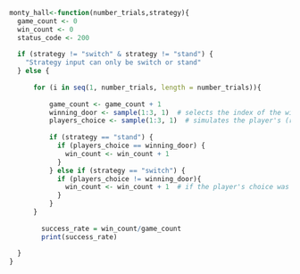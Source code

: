 ```{r}
monty_hall<-function(number_trials,strategy){
  game_count <- 0
  win_count <- 0
  status_code <- 200
  
  if (strategy != "switch" & strategy != "stand") {
    "Strategy input can only be switch or stand"
  } else {
  
      for (i in seq(1, number_trials, length = number_trials)){
        
          game_count <- game_count + 1
          winning_door <- sample(1:3, 1)  # selects the index of the winning door
          players_choice <- sample(1:3, 1)  # simulates the player's (random) choice between the three doors
          
          if (strategy == "stand") {
            if (players_choice == winning_door) {
              win_count <- win_count + 1
            }
          } else if (strategy == "switch") {
            if (players_choice != winning_door){
              win_count <- win_count + 1  # if the player's choice was not the winning door, switching induces a win
            }
          }
      }
      
        success_rate = win_count/game_count
        print(success_rate)
    
  }
}

```
